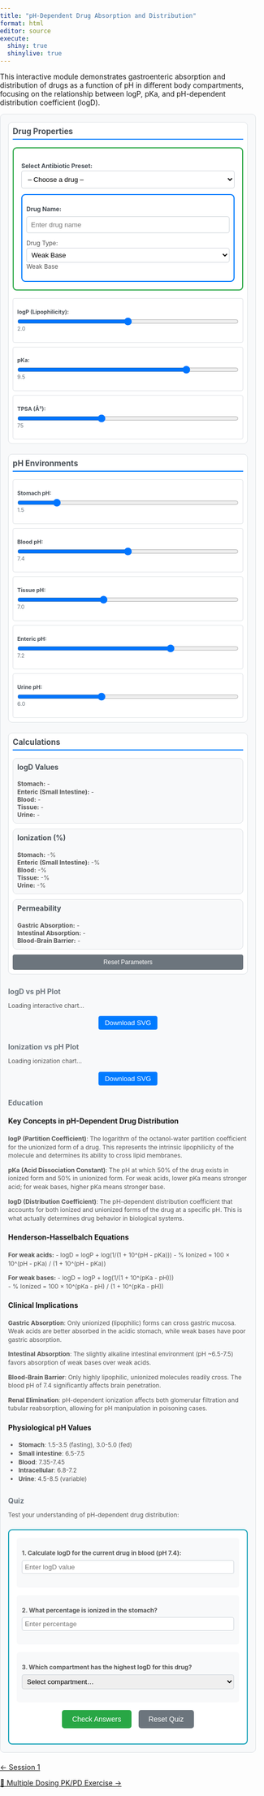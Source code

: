 ```yaml
---
title: "pH-Dependent Drug Absorption and Distribution"
format: html
editor: source
execute:
  shiny: true
  shinylive: true
---
```


This interactive module demonstrates gastroenteric absorption and distribution of drugs as a function of pH in different body compartments, focusing on the relationship between logP, pKa, and pH-dependent distribution coefficient (logD).

::::::::::::::::::::::::::::::::::::: content-section
:::::::::::::::::::::: main-layout
:::::::: controls-column-1
### Drug Properties

::::: drug-properties
:::: {style="margin-bottom: 8px;"}
<label for="preset-drug-dropdown" style="font-weight: bold; color: #495057; margin-bottom: 6px;">Select Antibiotic Preset:</label>
<select id="preset-drug-dropdown" style="width: 100%; padding: 8px; border: 1px solid #ced4da; border-radius: 4px; background-color: white;">
  <option value="">-- Choose a drug --</option>
  <option value="vancomycin">Vancomycin</option>
  <option value="levofloxacin">Levofloxacin</option>
  <option value="doxycycline">Doxycycline</option>
  <option value="amoxicillin">Amoxicillin</option>
</select>
::::

:::: drug-input-section
::: {style="margin-bottom: 2px;"}
<label for="drug-name-logd" style="font-weight: bold; color: #495057; display: block; margin-bottom: 5px;">Drug Name:</label> 
<input type="text" id="drug-name-logd" placeholder="Enter drug name" style="width: 100%; padding: 8px; border: 1px solid #ced4da; border-radius: 4px; background-color: white;">
:::

<label for="drug-type-select">Drug Type:</label> 
<select id="drug-type-select" style="width: 100%; padding: 5px; border: 1px solid #ced4da; border-radius: 4px; background-color: white;">
  <option value="acid">Weak Acid</option>
  <option value="base" selected>Weak Base</option>
  <option value="neutral">Neutral</option>
</select> 
[Weak Base]{#drug-type-value}
::::
:::::

:::::::: properties-compact
::: control-group-compact
<label for="logp-slider">logP (Lipophilicity):</label> 
<input type="range" id="logp-slider" min="-2" max="6" value="2" step="0.1"> 
[2.0]{#logp-value}
:::

::: control-group-compact
<label for="pka-slider">pKa:</label> 
<input type="range" id="pka-slider" min="1" max="12" value="9.5" step="0.1"> 
[9.5]{#pka-value}
:::

::: control-group-compact
<label for="tpsa-slider">TPSA (Å²):</label> 
<input type="range" id="tpsa-slider" min="0" max="200" value="75" step="5"> 
[75]{#tpsa-value}
:::
::::::::
::::::::

::::::::: controls-column-2  
### pH Environments

:::::::: ph-environments
::: control-group-compact
<label for="stomach-ph-slider">Stomach pH:</label> 
<input type="range" id="stomach-ph-slider" min="1" max="4" value="1.5" step="0.1"> 
[1.5]{#stomach-ph-value}
:::

::: control-group-compact
<label for="blood-ph-slider">Blood pH:</label> 
<input type="range" id="blood-ph-slider" min="7.0" max="7.8" value="7.4" step="0.1"> 
[7.4]{#blood-ph-value}
:::

::: control-group-compact
<label for="tissue-ph-slider">Tissue pH:</label> 
<input type="range" id="tissue-ph-slider" min="6.5" max="7.8" value="7.0" step="0.1"> 
[7.0]{#tissue-ph-value}
:::

::: control-group-compact
<label for="enteric-ph-slider">Enteric pH:</label>
<input type="range" id="enteric-ph-slider" min="6.5" max="7.5" value="7.2" step="0.1">
[7.2]{#enteric-ph-value}
:::

::: control-group-compact  
<label for="urine-ph-slider">Urine pH:</label>
<input type="range" id="urine-ph-slider" min="4.5" max="8.5" value="6.0" step="0.1">
[6.0]{#urine-ph-value}
:::
::::::::
:::

:::::::: controls-column-3
### Calculations

::::: calculation-results
::: {#logd-results}
<div style="background-color: #f8f9fa; padding: 8px; border-radius: 8px; border: 1px solid #dee2e6;">
<h4 style="margin-top: 0; color: #495057;">logD Values</h4>
<p><strong>Stomach:</strong> <span id="logd-stomach">-</span></p>
<p><strong>Enteric (Small Intestine):</strong> <span id="logd-enteric">-</span></p>
<p><strong>Blood:</strong> <span id="logd-blood">-</span></p>
<p><strong>Tissue:</strong> <span id="logd-tissue">-</span></p>
<p><strong>Urine:</strong> <span id="logd-urine">-</span></p>
</div>

<div style="background-color: #f8f9fa; padding: 8px; border-radius: 8px; border: 1px solid #dee2e6; margin-top: 10px;">
<h4 style="margin-top: 0; color: #495057;">Ionization (%)</h4>
<p><strong>Stomach:</strong> <span id="ionized-stomach">-</span>%</p>
<p><strong>Enteric (Small Intestine):</strong> <span id="ionized-enteric">-</span>%</p>
<p><strong>Blood:</strong> <span id="ionized-blood">-</span>%</p>
<p><strong>Tissue:</strong> <span id="ionized-tissue">-</span>%</p>
<p><strong>Urine:</strong> <span id="ionized-urine">-</span>%</p>
</div>

<div style="background-color: #f8f9fa; padding: 8px; border-radius: 8px; border: 1px solid #dee2e6; margin-top: 10px;">
<h4 style="margin-top: 0; color: #495057;">Permeability</h4>
<p><strong>Gastric Absorption:</strong> <span id="gastric-permeability">-</span></p>
<p><strong>Intestinal Absorption:</strong> <span id="intestinal-permeability">-</span></p>
<p><strong>Blood-Brain Barrier:</strong> <span id="bbb-permeability">-</span></p>
</div>
:::
:::::

<button id="reset-logd-btn" onclick="resetLogDSimulation()" class="small-btn">
Reset Parameters
</button>
::::::::
::::::::::::::::::::::

:::::::::::::::: panel-tabset
### logD vs pH Plot

:::: {#logd-plot}
::: {#logd-chart-fallback}

<p>Loading interactive chart...</p>
<canvas id="logd-chart" width="1920" height="1080"></canvas>

:::

<div style="text-align: center; margin-bottom: 10px;">
<button id="download-logd-btn" onclick="downloadLogDPlot()" style="background-color: #007bff; color: white; border: none; border-radius: 4px; padding: 6px 12px; cursor: pointer;">
Download SVG
</button>
</div>

::::

### Ionization vs pH Plot

:::: {#ionization-plot}
::: {#ionization-chart-fallback}  
<p>Loading ionization chart...</p>
<canvas id="ionization-chart" width="1920" height="1080"></canvas>

:::

<div style="text-align: center; margin-bottom: 10px;">
<button id="download-ionization-btn" onclick="downloadIonizationPlot()" style="background-color: #007bff; color: white; border: none; border-radius: 4px; padding: 6px 12px; cursor: pointer;">
Download SVG
</button>
</div>

::::

### Education

#### Key Concepts in pH-Dependent Drug Distribution

**logP (Partition Coefficient)**: The logarithm of the octanol-water partition coefficient for the unionized form of a drug. This represents the intrinsic lipophilicity of the molecule and determines its ability to cross lipid membranes.

**pKa (Acid Dissociation Constant)**: The pH at which 50% of the drug exists in ionized form and 50% in unionized form. For weak acids, lower pKa means stronger acid; for weak bases, higher pKa means stronger base.

**logD (Distribution Coefficient)**: The pH-dependent distribution coefficient that accounts for both ionized and unionized forms of the drug at a specific pH. This is what actually determines drug behavior in biological systems.

#### Henderson-Hasselbalch Equations

**For weak acids:**
- logD = logP + log(1/(1 + 10^(pH - pKa)))
- % Ionized = 100 × 10^(pH - pKa) / (1 + 10^(pH - pKa))

**For weak bases:**
- logD = logP + log(1/(1 + 10^(pKa - pH)))  
- % Ionized = 100 × 10^(pKa - pH) / (1 + 10^(pKa - pH))

#### Clinical Implications

**Gastric Absorption**: Only unionized (lipophilic) forms can cross gastric mucosa. Weak acids are better absorbed in the acidic stomach, while weak bases have poor gastric absorption.

**Intestinal Absorption**: The slightly alkaline intestinal environment (pH ~6.5-7.5) favors absorption of weak bases over weak acids.

**Blood-Brain Barrier**: Only highly lipophilic, unionized molecules readily cross. The blood pH of 7.4 significantly affects brain penetration.

**Renal Elimination**: pH-dependent ionization affects both glomerular filtration and tubular reabsorption, allowing for pH manipulation in poisoning cases.

#### Physiological pH Values
- **Stomach**: 1.5-3.5 (fasting), 3.0-5.0 (fed)
- **Small intestine**: 6.5-7.5  
- **Blood**: 7.35-7.45
- **Intracellular**: 6.8-7.2
- **Urine**: 4.5-8.5 (variable)

### Quiz

Test your understanding of pH-dependent drug distribution:

::::::::: quiz-section-logd
::: quiz-question
**1. Calculate logD for the current drug in blood (pH 7.4):** 
<input type="number" id="quiz-logd-blood" placeholder="Enter logD value" step="0.01" style="width: 100%; padding: 5px; margin: 5px 0; border: 1px solid #ced4da; border-radius: 4px;">
<span id="quiz-logd-blood-feedback" class="quiz-feedback"></span>
:::

::: quiz-question  
**2. What percentage is ionized in the stomach?**
<input type="number" id="quiz-ionized-stomach" placeholder="Enter percentage" step="0.1" style="width: 100%; padding: 5px; margin: 5px 0; border: 1px solid #ced4da; border-radius: 4px;">
<span id="quiz-ionized-stomach-feedback" class="quiz-feedback"></span>
:::

::: quiz-question
**3. Which compartment has the highest logD for this drug?**
<select id="quiz-highest-logd" style="width: 100%; padding: 5px; margin: 5px 0; border: 1px solid #ced4da; border-radius: 4px;">
  <option value="">Select compartment...</option>
  <option value="stomach">Stomach</option>
  <option value="blood">Blood</option>
  <option value="tissue">Tissue</option>
  <option value="urine">Urine</option>
</select>
<span id="quiz-highest-logd-feedback" class="quiz-feedback"></span>
:::

::: {style="text-align: center; margin: 15px 0;"}
<button id="check-logd-answers-btn" onclick="checkLogDQuizAnswers()" style="background-color: #28a745; color: white; border: none; border-radius: 5px; padding: 10px 20px; cursor: pointer; font-size: 14px;">
Check Answers
</button>

<button id="reset-logd-quiz-btn" onclick="resetLogDQuiz()" style="background-color: #6c757d; color: white; border: none; border-radius: 5px; padding: 10px 20px; cursor: pointer; font-size: 14px; margin-left: 10px;">
Reset Quiz
</button>
:::
:::::::::

```{=html}
<style>

#logd-results p {
  margin-top: 2px;
  margin-bottom: 2px;
  line-height: 1.1;
}

body {
  margin: 0;
  padding: 0;
}

.main-content {
  max-width: none;
  width: 100vw;
  margin: 0;
  padding: 0 20px;
  box-sizing: border-box;
}

/* Override Quarto default max-width */
main.content {
  max-width: none !important;
  width: 100% !important;
}

/* Section styling */
.content-section {
  background-color: #f8f9fa;
  padding: 20px;
  border-radius: 8px;
  border: 1px solid #dee2e6;
  margin-bottom: 20px;
  width: 100%;
  box-sizing: border-box;
}

.content-section h2 {
  margin-top: 0;
  color: #495057;
  font-size: 1.2em;
  border-bottom: 2px solid #007bff;
  padding-bottom: 10px;
}

.content-section h3 {
  color: #6c757d;
  font-size: 1.0em;
  margin-top: 25px;
  margin-bottom: 10px;
}

.content-section p, .content-section ul {
  font-size: 0.85em;
  line-height: 1.4;
  color: #555;
}

/* Quiz styles */
.quiz-section-logd {
  background-color: #fff;
  border: 2px solid #17a2b8;
  border-radius: 8px;
  padding: 15px;
  margin-top: 20px;
}

.quiz-question {
  margin-bottom: 15px;
  padding: 10px;
  background-color: #f8f9fa;
  border-radius: 5px;
}

.quiz-feedback {
  display: block;
  margin-top: 5px;
  font-size: 0.85em;
  font-weight: bold;
}

.quiz-feedback.correct {
  color: #28a745;
}

.quiz-feedback.incorrect {
  color: #dc3545;
}

/* Main layout for Controls, Content, and Plot Sidebar */
.main-layout {
  display: grid;
  grid-template-columns: 1fr 1fr 1fr;
  gap: 20px;
  align-items: start;
}

.controls-section {
  min-width: 0; /* Prevent grid overflow */
}

.controls-column-1,
.controls-column-2,
.controls-column-3 {
  background-color: #ffffff;
  padding: 8px;
  border-radius: 8px;
  border: 1px solid #dee2e6;
}

.controls-column-1 h3,
.controls-column-2 h3,
.controls-column-3 h3 {
  margin: 0 0 15px 0;
  color: #495057;
  font-size: 1.1em;
  border-bottom: 2px solid #007bff;
  padding-bottom: 5px;
}

/* Responsive design for full-width layout */
@media (max-width: 1200px) {
  .main-content {
    padding: 0 10px;
  }
  .content-section {
    padding: 15px;
  }
  
  /* Stack layout vertically on smaller screens */
  .main-layout {
    grid-template-columns: 1fr;
    gap: 20px;
  }
}

.drug-properties {
  background-color: #fff;
  border: 2px solid #28a745;
  border-radius: 8px;
  padding: 15px;
  margin-bottom: 15px;
}

.drug-properties button {
  background-color: #28a745;
  color: white;
  border: none;
  border-radius: 5px;
  padding: 8px 12px;
  font-size: 12px;
  cursor: pointer;
  transition: background-color 0.3s;
}

.drug-properties button:hover {
  background-color: #218838;
}

.drug-input-section {
  background-color: #fff;
  border: 2px solid #007bff;
  border-radius: 8px;
  padding: 8px;
  margin-top: 8px;
}

.properties-compact {
  display: flex;
  flex-direction: column;
  gap: 8px;
  margin-top: 8px;
}

.ph-environments {
  display: flex;
  flex-direction: column;
  gap: 8px;
}

.control-group-compact {
  display: flex;
  flex-direction: column;
  gap: 2px;
  padding: 8px;
  background-color: #fff;
  border-radius: 4px;
  border: 1px solid #dee2e6;
}

.control-group-compact span {
  display: inline;
  font-size: 0.9em;
  color: #6c757d;
  margin: 0;
  padding: 0;
  line-height: 1;
}

.control-group-compact label {
  font-weight: bold;
  color: #495057;
  font-size: 0.9em;
  margin-bottom: 0px;
}

.control-group-compact input[type="range"] {
  width: 100%;
  margin: 2px 0;
}

.small-btn {
  background-color: #6c757d;
  color: white;
  border: none;
  border-radius: 4px;
  padding: 8px 12px;
  font-size: 12px;
  cursor: pointer;
  transition: background-color 0.3s;
  width: 100%;
  margin-top: 10px;
}

.small-btn:hover {
  background-color: #545b62;
}

.calculation-results {
  display: flex;
  flex-direction: column;
  gap: 10px;
}

#logd-chart, #ionization-chart {
  max-width: 100%;
  height: auto;
}
</style>
```

```{=html}
<script>
document.addEventListener('DOMContentLoaded', function() {
  const presetDropdown = document.getElementById('preset-drug-dropdown');
  if (presetDropdown) {
    presetDropdown.addEventListener('change', function() {
      if (this.value) {
        loadPreset(this.value);
      }
    });
  }
});

// Global variables for logD simulation
let currentLogD = {
  logP: 2.0,
  pKa: 9.5,
  drugType: 'base', // 'acid', 'base', or 'neutral'
  drugName: '',
  tpsa: 75 // Topological Polar Surface Area in Ų
};

let pHEnvironments = {
  stomach: 1.5,
  blood: 7.4, 
  tissue: 7.0,
  enteric: 7.2, // Small intestine pH for proper absorption modeling
  urine: 6.0
};

// Drug presets with realistic antibiotic values
const drugPresets = {
  vancomycin: {
    name: 'Vancomycin', 
    logP: -3.1,
    pKa: 7.75,
    type: 'base',
    tpsa: 472.70
  },
  levofloxacin: {
    name: 'Levofloxacin',
    logP: -0.35,
    pKa: 6.05,
    type: 'acid',
    tpsa: 73.28
  },
  doxycycline: {
    name: 'Doxycycline',
    logP: -0.02,
    pKa: 3.02,
    type: 'acid',
    tpsa: 181.62
  },
  amoxicillin: {
    name: 'Amoxicillin',
    logP: -2.69,
    pKa: 2.67,
    type: 'acid',
    tpsa: 138.03
  }
};

// Load drug preset
function loadPreset(drugKey) {
  const preset = drugPresets[drugKey];
  if (!preset) return;
  
  // Update current values
  currentLogD.logP = preset.logP;
  currentLogD.pKa = preset.pKa;
  currentLogD.drugType = preset.type;
  currentLogD.drugName = preset.name;
  currentLogD.tpsa = preset.tpsa;
  
  // Update UI elements
  document.getElementById('drug-name-logd').value = preset.name;
  document.getElementById('drug-type-select').value = preset.type;
  document.getElementById('logp-slider').value = preset.logP;
  document.getElementById('pka-slider').value = preset.pKa;
  document.getElementById('tpsa-slider').value = preset.tpsa;
  
  // Update displays
  updateLogDSliderValues();
  calculateAndDisplayLogD();
}

// Calculate logD for given pH
function calculateLogD(logP, pKa, pH, drugType) {
  if (drugType === 'neutral') {
    return logP;
  }
  
  let logD;
  if (drugType === 'acid') {
    // For weak acids: logD = logP + log(1/(1 + 10^(pH - pKa)))
    const denominator = 1 + Math.pow(10, pH - pKa);
    logD = logP + Math.log10(1 / denominator);
  } else if (drugType === 'base') {
    // For weak bases: logD = logP + log(1/(1 + 10^(pKa - pH)))
    const denominator = 1 + Math.pow(10, pKa - pH);
    logD = logP + Math.log10(1 / denominator);
  }
  
  return logD;
}

// Calculate percentage ionized
function calculatePercentIonized(pKa, pH, drugType) {
  if (drugType === 'neutral') {
    return 0;
  }
  
  let percentIonized;
  if (drugType === 'acid') {
    // For weak acids: % ionized = 100 * 10^(pH - pKa) / (1 + 10^(pH - pKa))
    const ratio = Math.pow(10, pH - pKa);
    percentIonized = 100 * ratio / (1 + ratio);
  } else if (drugType === 'base') {
    // For weak bases: % ionized = 100 * 10^(pKa - pH) / (1 + 10^(pKa - pH))
    const ratio = Math.pow(10, pKa - pH);
    percentIonized = 100 * ratio / (1 + ratio);
  }
  
  return percentIonized;
}

// Assess permeability based on logD and TPSA
function assessPermeability(logD, tpsa = null) {
  let permeabilityScore = 0;
  
  // LogD contribution to permeability
  if (logD < -1) permeabilityScore += 1;
  else if (logD < 0) permeabilityScore += 2;
  else if (logD < 2) permeabilityScore += 3;
  else if (logD < 4) permeabilityScore += 4;
  else permeabilityScore += 5;
  
  // TPSA contribution (if provided)
  if (tpsa !== null) {
    if (tpsa > 140) permeabilityScore -= 2; // High TPSA reduces permeability
    else if (tpsa > 90) permeabilityScore -= 1; // Moderate TPSA slightly reduces permeability
    // Low TPSA (<90) doesn't modify the score
  }
  
  // Ensure score stays within bounds
  permeabilityScore = Math.max(1, Math.min(5, permeabilityScore));
  
  const permeabilityLabels = ['Very Low', 'Low', 'Moderate', 'High', 'Very High'];
  return permeabilityLabels[permeabilityScore - 1];
}

// Calculate and display all logD values and related metrics
function calculateAndDisplayLogD() {
  const { logP, pKa, drugType } = currentLogD;
  
  // Calculate logD for each compartment
  const logDValues = {};
  const ionizedPercentages = {};
  
  Object.keys(pHEnvironments).forEach(compartment => {
    const pH = pHEnvironments[compartment];
    logDValues[compartment] = calculateLogD(logP, pKa, pH, drugType);
    ionizedPercentages[compartment] = calculatePercentIonized(pKa, pH, drugType);
  });
  
  // Update logD displays
  document.getElementById('logd-stomach').textContent = logDValues.stomach.toFixed(2);
  document.getElementById('logd-enteric').textContent = logDValues.enteric.toFixed(2);
  document.getElementById('logd-blood').textContent = logDValues.blood.toFixed(2);
  document.getElementById('logd-tissue').textContent = logDValues.tissue.toFixed(2);
  document.getElementById('logd-urine').textContent = logDValues.urine.toFixed(2);
  
  // Update ionization percentages
  document.getElementById('ionized-stomach').textContent = ionizedPercentages.stomach.toFixed(1);
  document.getElementById('ionized-enteric').textContent = ionizedPercentages.enteric.toFixed(1);
  document.getElementById('ionized-blood').textContent = ionizedPercentages.blood.toFixed(1);
  document.getElementById('ionized-tissue').textContent = ionizedPercentages.tissue.toFixed(1);
  document.getElementById('ionized-urine').textContent = ionizedPercentages.urine.toFixed(1);
  
  // Update permeability assessments (using TPSA for enhanced accuracy)
  const tpsa = currentLogD.tpsa;
  document.getElementById('gastric-permeability').textContent = assessPermeability(logDValues.stomach, tpsa);
  // Use proper enteric pH for intestinal absorption instead of tissue pH
  document.getElementById('intestinal-permeability').textContent = assessPermeability(logDValues.enteric, tpsa);
  document.getElementById('bbb-permeability').textContent = assessPermeability(logDValues.blood, tpsa);
  
  // Update plots
  drawLogDPlot();
  drawIonizationPlot();
}

// Draw logD vs pH plot
function drawLogDPlot() {
  const canvas = document.getElementById('logd-chart');
  if (!canvas) return;
  
  const ctx = canvas.getContext('2d');
  canvas.width = 800;
  canvas.height = 400;
  
  // Hide loading message
  const fallback = document.getElementById('logd-chart-fallback');
  if (fallback) {
    const loadingText = fallback.querySelector('p');
    if (loadingText) loadingText.style.display = 'none';
    canvas.style.display = 'block';
  }
  
  // Clear canvas
  ctx.clearRect(0, 0, canvas.width, canvas.height);
  
  // Chart dimensions
  const margin = { top: 40, right: 40, bottom: 60, left: 80 };
  const width = canvas.width - margin.left - margin.right;
  const height = canvas.height - margin.top - margin.bottom;
  
  // Generate pH range and logD values
  const pHRange = [];
  const logDValues = [];
  for (let pH = 0; pH <= 14; pH += 0.1) {
    pHRange.push(pH);
    const logD = calculateLogD(currentLogD.logP, currentLogD.pKa, pH, currentLogD.drugType);
    logDValues.push(logD);
  }
  
  // Find scales
  const minLogD = Math.min(...logDValues) - 1;
  const maxLogD = Math.max(...logDValues) + 1;
  
  // Helper functions for scaling
  const xScale = (pH) => margin.left + (pH / 14) * width;
  const yScale = (logD) => margin.top + height - ((logD - minLogD) / (maxLogD - minLogD)) * height;
  
  // Draw background
  ctx.fillStyle = '#f8f9fa';
  ctx.fillRect(margin.left, margin.top, width, height);
  
  // Draw grid lines
  ctx.strokeStyle = '#e9ecef';
  ctx.lineWidth = 1;
  
  // Vertical grid lines (pH)
  for (let pH = 0; pH <= 14; pH += 2) {
    const x = xScale(pH);
    ctx.beginPath();
    ctx.moveTo(x, margin.top);
    ctx.lineTo(x, margin.top + height);
    ctx.stroke();
  }
  
  // Horizontal grid lines (logD)
  for (let logD = Math.ceil(minLogD); logD <= Math.floor(maxLogD); logD++) {
    const y = yScale(logD);
    ctx.beginPath();
    ctx.moveTo(margin.left, y);
    ctx.lineTo(margin.left + width, y);
    ctx.stroke();
  }
  
  // Draw axes
  ctx.strokeStyle = '#000';
  ctx.lineWidth = 2;
  ctx.beginPath();
  ctx.moveTo(margin.left, margin.top);
  ctx.lineTo(margin.left, margin.top + height);
  ctx.lineTo(margin.left + width, margin.top + height);
  ctx.stroke();
  
  // Draw logD curve
  ctx.strokeStyle = '#007bff';
  ctx.lineWidth = 3;
  ctx.beginPath();
  
  let firstPoint = true;
  for (let i = 0; i < pHRange.length; i++) {
    const x = xScale(pHRange[i]);
    const y = yScale(logDValues[i]);
    
    if (firstPoint) {
      ctx.moveTo(x, y);
      firstPoint = false;
    } else {
      ctx.lineTo(x, y);
    }
  }
  ctx.stroke();
  
  // Draw physiological pH markers
  const pHMarkers = [
    { pH: pHEnvironments.stomach, label: 'Stomach', color: '#dc3545' },
    { pH: pHEnvironments.blood, label: 'Blood', color: '#28a745' },
    { pH: pHEnvironments.tissue, label: 'Tissue', color: '#ffc107' },
    { pH: pHEnvironments.urine, label: 'Urine', color: '#17a2b8' }
  ];
  
  pHMarkers.forEach(marker => {
    const x = xScale(marker.pH);
    const logD = calculateLogD(currentLogD.logP, currentLogD.pKa, marker.pH, currentLogD.drugType);
    const y = yScale(logD);
    
    // Draw vertical line
    ctx.strokeStyle = marker.color;
    ctx.lineWidth = 2;
    ctx.setLineDash([5, 5]);
    ctx.beginPath();
    ctx.moveTo(x, margin.top);
    ctx.lineTo(x, margin.top + height);
    ctx.stroke();
    
    // Draw point on curve
    ctx.setLineDash([]);
    ctx.fillStyle = marker.color;
    ctx.beginPath();
    ctx.arc(x, y, 6, 0, 2 * Math.PI);
    ctx.fill();
    
    // Add label
    ctx.fillStyle = marker.color;
    ctx.font = '12px Arial';
    ctx.textAlign = 'center';
    ctx.fillText(marker.label, x, margin.top + height + 20);
  });
  
  // Reset line dash
  ctx.setLineDash([]);
  
  // Add pKa line if applicable
  if (currentLogD.drugType !== 'neutral') {
    const pKaX = xScale(currentLogD.pKa);
    ctx.strokeStyle = '#6c757d';
    ctx.lineWidth = 2;
    ctx.setLineDash([10, 5]);
    ctx.beginPath();
    ctx.moveTo(pKaX, margin.top);
    ctx.lineTo(pKaX, margin.top + height);
    ctx.stroke();
    ctx.setLineDash([]);
    
    // pKa label
    ctx.fillStyle = '#6c757d';
    ctx.font = 'bold 12px Arial';
    ctx.textAlign = 'center';
    ctx.fillText(`pKa = ${currentLogD.pKa}`, pKaX, margin.top - 10);
  }
  
  // Add labels and title
  ctx.fillStyle = '#000';
  ctx.font = '14px Arial';
  
  // X-axis label
  ctx.textAlign = 'center';
  ctx.fillText('pH', margin.left + width/2, canvas.height - 10);
  
  // Y-axis label
  ctx.save();
  ctx.translate(20, margin.top + height/2);
  ctx.rotate(-Math.PI/2);
  ctx.textAlign = 'center';
  ctx.fillText('logD (Distribution Coefficient)', 0, 0);
  ctx.restore();
  
  // Title
  ctx.textAlign = 'center';
  ctx.font = 'bold 16px Arial';
  ctx.fillText(`logD vs pH for ${currentLogD.drugName || 'Current Drug'}`, canvas.width/2, 25);
  
  // Add axis ticks and values
  ctx.font = '12px Arial';
  ctx.textAlign = 'center';
  
  // X-axis ticks (pH)
  for (let pH = 0; pH <= 14; pH += 2) {
    const x = xScale(pH);
    ctx.fillText(pH.toString(), x, margin.top + height + 35);
  }
  
  // Y-axis ticks (logD)
  ctx.textAlign = 'right';
  for (let logD = Math.ceil(minLogD); logD <= Math.floor(maxLogD); logD++) {
    const y = yScale(logD);
    ctx.fillText(logD.toString(), margin.left - 10, y + 4);
  }
}

// Draw ionization vs pH plot
function drawIonizationPlot() {
  const canvas = document.getElementById('ionization-chart');
  if (!canvas) return;
  
  const ctx = canvas.getContext('2d');
  canvas.width = 800;
  canvas.height = 400;
  
  // Hide loading message
  const fallback = document.getElementById('ionization-chart-fallback');
  if (fallback) {
    const loadingText = fallback.querySelector('p');
    if (loadingText) loadingText.style.display = 'none';
    canvas.style.display = 'block';
  }
  
  // Clear canvas
  ctx.clearRect(0, 0, canvas.width, canvas.height);
  
  // Chart dimensions
  const margin = { top: 40, right: 40, bottom: 60, left: 80 };
  const width = canvas.width - margin.left - margin.right;
  const height = canvas.height - margin.top - margin.bottom;
  
  // Generate pH range and ionization percentages
  const pHRange = [];
  const ionizedValues = [];
  const unionizedValues = [];
  
  for (let pH = 0; pH <= 14; pH += 0.1) {
    pHRange.push(pH);
    const percentIonized = calculatePercentIonized(currentLogD.pKa, pH, currentLogD.drugType);
    ionizedValues.push(percentIonized);
    unionizedValues.push(100 - percentIonized);
  }
  
  // Helper functions for scaling
  const xScale = (pH) => margin.left + (pH / 14) * width;
  const yScale = (percent) => margin.top + height - (percent / 100) * height;
  
  // Draw background
  ctx.fillStyle = '#f8f9fa';
  ctx.fillRect(margin.left, margin.top, width, height);
  
  // Draw grid lines
  ctx.strokeStyle = '#e9ecef';
  ctx.lineWidth = 1;
  
  // Vertical grid lines (pH)
  for (let pH = 0; pH <= 14; pH += 2) {
    const x = xScale(pH);
    ctx.beginPath();
    ctx.moveTo(x, margin.top);
    ctx.lineTo(x, margin.top + height);
    ctx.stroke();
  }
  
  // Horizontal grid lines (percentage)
  for (let percent = 0; percent <= 100; percent += 20) {
    const y = yScale(percent);
    ctx.beginPath();
    ctx.moveTo(margin.left, y);
    ctx.lineTo(margin.left + width, y);
    ctx.stroke();
  }
  
  // Draw axes
  ctx.strokeStyle = '#000';
  ctx.lineWidth = 2;
  ctx.beginPath();
  ctx.moveTo(margin.left, margin.top);
  ctx.lineTo(margin.left, margin.top + height);
  ctx.lineTo(margin.left + width, margin.top + height);
  ctx.stroke();
  
  if (currentLogD.drugType !== 'neutral') {
    // Draw ionized curve
    ctx.strokeStyle = '#dc3545'; // Red for ionized
    ctx.lineWidth = 3;
    ctx.beginPath();
    
    let firstPoint = true;
    for (let i = 0; i < pHRange.length; i++) {
      const x = xScale(pHRange[i]);
      const y = yScale(ionizedValues[i]);
      
      if (firstPoint) {
        ctx.moveTo(x, y);
        firstPoint = false;
      } else {
        ctx.lineTo(x, y);
      }
    }
    ctx.stroke();
    
    // Draw unionized curve
    ctx.strokeStyle = '#007bff'; // Blue for unionized
    ctx.lineWidth = 3;
    ctx.beginPath();
    
    firstPoint = true;
    for (let i = 0; i < pHRange.length; i++) {
      const x = xScale(pHRange[i]);
      const y = yScale(unionizedValues[i]);
      
      if (firstPoint) {
        ctx.moveTo(x, y);
        firstPoint = false;
      } else {
        ctx.lineTo(x, y);
      }
    }
    ctx.stroke();
    
    // Add pKa line
    const pKaX = xScale(currentLogD.pKa);
    ctx.strokeStyle = '#6c757d';
    ctx.lineWidth = 2;
    ctx.setLineDash([10, 5]);
    ctx.beginPath();
    ctx.moveTo(pKaX, margin.top);
    ctx.lineTo(pKaX, margin.top + height);
    ctx.stroke();
    ctx.setLineDash([]);
    
    // pKa label
    ctx.fillStyle = '#6c757d';
    ctx.font = 'bold 12px Arial';
    ctx.textAlign = 'center';
    ctx.fillText(`pKa = ${currentLogD.pKa}`, pKaX, margin.top - 10);
    
    // Add legend
    ctx.fillStyle = '#dc3545';
    ctx.font = '12px Arial';
    ctx.textAlign = 'left';
    ctx.fillText('■ Ionized Form', margin.left + 20, margin.top + 20);
    
    ctx.fillStyle = '#007bff';
    ctx.fillText('■ Unionized Form', margin.left + 20, margin.top + 40);
  } else {
    // For neutral compounds, show 100% unionized
    ctx.strokeStyle = '#007bff';
    ctx.lineWidth = 3;
    ctx.beginPath();
    ctx.moveTo(margin.left, yScale(100));
    ctx.lineTo(margin.left + width, yScale(100));
    ctx.stroke();
    
    // Label
    ctx.fillStyle = '#007bff';
    ctx.font = '12px Arial';
    ctx.textAlign = 'left';
    ctx.fillText('■ Neutral (100% Unionized)', margin.left + 20, margin.top + 20);
  }
  
  // Add labels and title
  ctx.fillStyle = '#000';
  ctx.font = '14px Arial';
  
  // X-axis label
  ctx.textAlign = 'center';
  ctx.fillText('pH', margin.left + width/2, canvas.height - 10);
  
  // Y-axis label
  ctx.save();
  ctx.translate(20, margin.top + height/2);
  ctx.rotate(-Math.PI/2);
  ctx.textAlign = 'center';
  ctx.fillText('Percentage (%)', 0, 0);
  ctx.restore();
  
  // Title
  ctx.textAlign = 'center';
  ctx.font = 'bold 16px Arial';
  ctx.fillText(`Ionization vs pH for ${currentLogD.drugName || 'Current Drug'}`, canvas.width/2, 25);
  
  // Add axis ticks and values
  ctx.font = '12px Arial';
  ctx.textAlign = 'center';
  
  // X-axis ticks (pH)
  for (let pH = 0; pH <= 14; pH += 2) {
    const x = xScale(pH);
    ctx.fillText(pH.toString(), x, margin.top + height + 35);
  }
  
  // Y-axis ticks (percentage)
  ctx.textAlign = 'right';
  for (let percent = 0; percent <= 100; percent += 20) {
    const y = yScale(percent);
    ctx.fillText(percent.toString() + '%', margin.left - 10, y + 4);
  }
}

// Reset simulation to defaults
function resetLogDSimulation() {
  // Reset to default values
  currentLogD = {
    logP: 2.0,
    pKa: 9.5,
    drugType: 'base',
    drugName: '',
    tpsa: 75
  };
  
  pHEnvironments = {
    stomach: 1.5,
    blood: 7.4,
    tissue: 7.0,
    enteric: 7.2,
    urine: 6.0
  };
  
  // Reset UI elements
  document.getElementById('drug-name-logd').value = '';
  document.getElementById('drug-type-select').value = 'base';
  document.getElementById('logp-slider').value = 2.0;
  document.getElementById('pka-slider').value = 9.5;
  document.getElementById('tpsa-slider').value = 75;
  document.getElementById('stomach-ph-slider').value = 1.5;
  document.getElementById('blood-ph-slider').value = 7.4;
  document.getElementById('tissue-ph-slider').value = 7.0;
  document.getElementById('enteric-ph-slider').value = 7.2;
  document.getElementById('urine-ph-slider').value = 6.0;
  
  updateLogDSliderValues();
  calculateAndDisplayLogD();
}

// Update slider value displays
function updateLogDSliderValues() {
  const updates = [
    { slider: 'logp-slider', display: 'logp-value' },
    { slider: 'pka-slider', display: 'pka-value' },
    { slider: 'tpsa-slider', display: 'tpsa-value' },
    { slider: 'stomach-ph-slider', display: 'stomach-ph-value' },
    { slider: 'blood-ph-slider', display: 'blood-ph-value' },
    { slider: 'tissue-ph-slider', display: 'tissue-ph-value' },
    { slider: 'enteric-ph-slider', display: 'enteric-ph-value' },
    { slider: 'urine-ph-slider', display: 'urine-ph-value' }
  ];
  
  updates.forEach(update => {
    const slider = document.getElementById(update.slider);
    const display = document.getElementById(update.display);
    if (slider && display) {
      display.textContent = parseFloat(slider.value).toFixed(1);
    }
  });
  
  // Special handling for drug type select
  const drugTypeSelect = document.getElementById('drug-type-select');
  const drugTypeDisplay = document.getElementById('drug-type-value');
  if (drugTypeSelect && drugTypeDisplay) {
    const selectedOption = drugTypeSelect.options[drugTypeSelect.selectedIndex];
    drugTypeDisplay.textContent = selectedOption.text;
  }
}

// Quiz functionality for logD module
function checkLogDQuizAnswers() {
  const tolerance = 0.1; // 10% tolerance for numerical answers
  
  // 1. logD in blood
  const userLogDBlood = parseFloat(document.getElementById('quiz-logd-blood').value);
  const correctLogDBlood = calculateLogD(currentLogD.logP, currentLogD.pKa, pHEnvironments.blood, currentLogD.drugType);
  const logDBloodFeedback = document.getElementById('quiz-logd-blood-feedback');
  
  if (Math.abs(userLogDBlood - correctLogDBlood) <= Math.abs(correctLogDBlood * tolerance)) {
    logDBloodFeedback.textContent = `✓ Correct! (${correctLogDBlood.toFixed(2)})`;
    logDBloodFeedback.className = 'quiz-feedback correct';
  } else {
    logDBloodFeedback.textContent = `✗ Incorrect. Correct answer: ${correctLogDBlood.toFixed(2)}`;
    logDBloodFeedback.className = 'quiz-feedback incorrect';
  }
  
  // 2. Percentage ionized in stomach
  const userIonizedStomach = parseFloat(document.getElementById('quiz-ionized-stomach').value);
  const correctIonizedStomach = calculatePercentIonized(currentLogD.pKa, pHEnvironments.stomach, currentLogD.drugType);
  const ionizedStomachFeedback = document.getElementById('quiz-ionized-stomach-feedback');
  
  if (Math.abs(userIonizedStomach - correctIonizedStomach) <= Math.abs(correctIonizedStomach * tolerance)) {
    ionizedStomachFeedback.textContent = `✓ Correct! (${correctIonizedStomach.toFixed(1)}%)`;
    ionizedStomachFeedback.className = 'quiz-feedback correct';
  } else {
    ionizedStomachFeedback.textContent = `✗ Incorrect. Correct answer: ${correctIonizedStomach.toFixed(1)}%`;
    ionizedStomachFeedback.className = 'quiz-feedback incorrect';
  }
  
  // 3. Highest logD compartment
  const userHighestLogD = document.getElementById('quiz-highest-logd').value;
  
  // Calculate logD for all compartments and find the highest
  const logDCompartments = {};
  Object.keys(pHEnvironments).forEach(compartment => {
    logDCompartments[compartment] = calculateLogD(currentLogD.logP, currentLogD.pKa, pHEnvironments[compartment], currentLogD.drugType);
  });
  
  const correctHighestCompartment = Object.keys(logDCompartments).reduce((a, b) => 
    logDCompartments[a] > logDCompartments[b] ? a : b);
  
  const highestLogDFeedback = document.getElementById('quiz-highest-logd-feedback');
  
  if (userHighestLogD === correctHighestCompartment) {
    highestLogDFeedback.textContent = `✓ Correct! ${correctHighestCompartment} has the highest logD (${logDCompartments[correctHighestCompartment].toFixed(2)})`;
    highestLogDFeedback.className = 'quiz-feedback correct';
  } else {
    highestLogDFeedback.textContent = `✗ Incorrect. Correct answer: ${correctHighestCompartment} (logD = ${logDCompartments[correctHighestCompartment].toFixed(2)})`;
    highestLogDFeedback.className = 'quiz-feedback incorrect';
  }
}

function resetLogDQuiz() {
  // Clear all quiz inputs
  document.getElementById('quiz-logd-blood').value = '';
  document.getElementById('quiz-ionized-stomach').value = '';
  document.getElementById('quiz-highest-logd').value = '';
  
  // Clear all feedback
  const feedbacks = document.querySelectorAll('.quiz-feedback');
  feedbacks.forEach(feedback => {
    feedback.textContent = '';
    feedback.className = 'quiz-feedback';
  });
}

// Download logD vs pH plot as SVG
function downloadLogDPlot() {
  const canvas = document.getElementById('logd-chart');
  if (!canvas) return;
  
  // Create SVG element
  const svgNS = "http://www.w3.org/2000/svg";
  const svg = document.createElementNS(svgNS, "svg");
  svg.setAttribute("width", canvas.width);
  svg.setAttribute("height", canvas.height);
  svg.setAttribute("viewBox", `0 0 ${canvas.width} ${canvas.height}`);
  
  // Convert canvas to data URL and embed in SVG
  const dataURL = canvas.toDataURL("image/png");
  const image = document.createElementNS(svgNS, "image");
  image.setAttribute("href", dataURL);
  image.setAttribute("width", canvas.width);
  image.setAttribute("height", canvas.height);
  svg.appendChild(image);
  
  // Create download link
  const svgData = new XMLSerializer().serializeToString(svg);
  const svgBlob = new Blob([svgData], { type: 'image/svg+xml' });
  const link = document.createElement('a');
  link.href = URL.createObjectURL(svgBlob);
  link.download = `logd_vs_ph_plot_${new Date().toISOString().split('T')[0]}.svg`;
  
  // Trigger download
  document.body.appendChild(link);
  link.click();
  document.body.removeChild(link);
}

// Download ionization vs pH plot as SVG
function downloadIonizationPlot() {
  const canvas = document.getElementById('ionization-chart');
  if (!canvas) return;
  
  // Create SVG element
  const svgNS = "http://www.w3.org/2000/svg";
  const svg = document.createElementNS(svgNS, "svg");
  svg.setAttribute("width", canvas.width);
  svg.setAttribute("height", canvas.height);
  svg.setAttribute("viewBox", `0 0 ${canvas.width} ${canvas.height}`);
  
  // Convert canvas to data URL and embed in SVG
  const dataURL = canvas.toDataURL("image/png");
  const image = document.createElementNS(svgNS, "image");
  image.setAttribute("href", dataURL);
  image.setAttribute("width", canvas.width);
  image.setAttribute("height", canvas.height);
  svg.appendChild(image);
  
  // Create download link
  const svgData = new XMLSerializer().serializeToString(svg);
  const svgBlob = new Blob([svgData], { type: 'image/svg+xml' });
  const link = document.createElement('a');
  link.href = URL.createObjectURL(svgBlob);
  link.download = `ionization_vs_ph_plot_${new Date().toISOString().split('T')[0]}.svg`;
  
  // Trigger download
  document.body.appendChild(link);
  link.click();
  document.body.removeChild(link);
}

// Initialize when DOM is loaded
document.addEventListener('DOMContentLoaded', function() {
  // Add event listeners to sliders and inputs
  const sliderIds = [
    'logp-slider', 'pka-slider', 'tpsa-slider',
    'stomach-ph-slider', 'blood-ph-slider', 'tissue-ph-slider', 'enteric-ph-slider', 'urine-ph-slider'
  ];
  
  sliderIds.forEach(id => {
    const element = document.getElementById(id);
    if (element) {
      element.addEventListener('input', function() {
        // Update current values
        if (id === 'logp-slider') {
          currentLogD.logP = parseFloat(this.value);
        } else if (id === 'pka-slider') {
          currentLogD.pKa = parseFloat(this.value);
        } else if (id === 'tpsa-slider') {
          currentLogD.tpsa = parseFloat(this.value);
        } else if (id.includes('ph-slider')) {
          const compartment = id.replace('-ph-slider', '');
          pHEnvironments[compartment] = parseFloat(this.value);
        }
        
        updateLogDSliderValues();
        calculateAndDisplayLogD();
      });
    }
  });
  
  // Add event listeners for drug type and name
  const drugTypeSelect = document.getElementById('drug-type-select');
  if (drugTypeSelect) {
    drugTypeSelect.addEventListener('change', function() {
      currentLogD.drugType = this.value;
      updateLogDSliderValues();
      calculateAndDisplayLogD();
    });
  }
  
  const drugNameInput = document.getElementById('drug-name-logd');
  if (drugNameInput) {
    drugNameInput.addEventListener('input', function() {
      currentLogD.drugName = this.value;
      calculateAndDisplayLogD();
    });
  }
  
  // Initialize displays and calculations
  updateLogDSliderValues();
  setTimeout(() => {
    calculateAndDisplayLogD();
  }, 100);  // Small delay to ensure DOM is ready
});
</script>
```

::::::::::::::::
:::::::::::::::::::::::::::::::::::::

::::: {.d-flex .justify-content-between .border-top .pt-4 .mt-4}
<div>
[← Session 1](index.qmd){.btn .btn-outline-primary}
</div>

<div>
[💊 Multiple Dosing PK/PD Exercise →](exercise.qmd){.btn .btn-outline-primary}
</div>
:::::